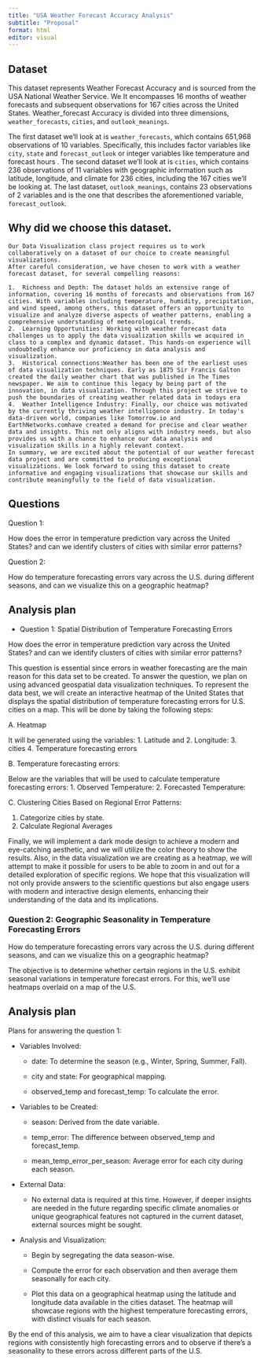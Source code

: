 ```yaml
---
title: "USA Weather Forecast Accuracy Analysis"
subtitle: "Proposal"
format: html
editor: visual
---
```


## Dataset

This dataset represents Weather Forecast Accuracy and is sourced from the USA National Weather Service. We It encompasses 16 months of weather forecasts and subsequent observations for 167 cities across the United States. Weather_forecast Accuracy is divided into three dimensions, `weather_forecasts`, `cities`, and `outlook_meanings`.

The first dataset we'll look at is `weather_forecasts`, which contains 651,968 observations of 10 variables. Specifically, this includes factor variables like `city`, `state` and `forecast_outlook` or integer variables like temperature and forecast hours . The second dataset we'll look at is `cities`, which contains 236 observations of 11 variables with geographic information such as latitude, longitude, and climate for 236 cities, including the 167 cities we'll be looking at. The last dataset, `outlook_meanings`, contains 23 observations of 2 variables and is the one that describes the aforementioned variable, `forecast_outlook`.

## Why did we choose this dataset.

```         
Our Data Visualization class project requires us to work collaboratively on a dataset of our choice to create meaningful visualizations. 
After careful consideration, we have chosen to work with a weather forecast dataset, for several compelling reasons:

1.  Richness and Depth: The dataset holds an extensive range of information, covering 16 months of forecasts and observations from 167 cities. With variables including temperature, humidity, precipitation, and wind speed, among others, this dataset offers an opportunity to visualize and analyze diverse aspects of weather patterns, enabling a comprehensive understanding of meteorological trends.
2.  Learning Opportunities: Working with weather forecast data challenges us to apply the data visualization skills we acquired in class to a complex and dynamic dataset. This hands-on experience will undoubtedly enhance our proficiency in data analysis and visualization.
3.  Historical connections:Weather has been one of the earliest uses of data visualization techniques. Early as 1875 Sir Francis Galton created the daily weather chart that was published in The Times newspaper. We aim to continue this legacy by being part of the innovation, in data visualization. Through this project we strive to push the boundaries of creating weather related data in todays era
4.  Weather Intelligence Industry: Finally, our choice was motivated by the currently thriving weather intelligence industry. In today's data-driven world, companies like Tomorrow.io and EarthNetworks.comhave created a demand for precise and clear weather data and insights. This not only aligns with industry needs, but also provides us with a chance to enhance our data analysis and visualization skills in a highly relevant context.
In summary, we are excited about the potential of our weather forecast data project and are committed to producing exceptional visualizations. We look forward to using this dataset to create informative and engaging visualizations that showcase our skills and contribute meaningfully to the field of data visualization.
```

## Questions

Question 1:

How does the error in temperature prediction vary across the United States? and can we identify clusters of cities with similar error patterns?

Question 2: 

How do temperature forecasting errors vary across the U.S. during different seasons, and can we visualize this on a geographic heatmap?



## Analysis plan

-   Question 1: Spatial Distribution of Temperature Forecasting Errors

How does the error in temperature prediction vary across the United States? and can we identify clusters of cities with similar error patterns?

This question is essential since errors in weather forecasting are the main reason for this data set to be created. To answer the question, we plan on using advanced geospatial data visualization techniques. To represent the data best, we will create an interactive heatmap of the United States that displays the spatial distribution of temperature forecasting errors for U.S. cities on a map. This will be done by taking the following steps:

A. Heatmap

It will be generated using the variables: 1. Latitude and 2. Longitude: 3. cities 4. Temperature forecasting errors

B. Temperature forecasting errors:

Below are the variables that will be used to calculate temperature forecasting errors: 1. Observed Temperature: 2. Forecasted Temperature:

C. Clustering Cities Based on Regional Error Patterns:

1.  Categorize cities by state.
2.  Calculate Regional Averages

Finally, we will implement a dark mode design to achieve a modern and eye-catching aesthetic, and we will utilize the color theory to show the results. Also, in the data visualization we are creating as a heatmap, we will attempt to make it possible for users to be able to zoom in and out for a detailed exploration of specific regions. We hope that this visualization will not only provide answers to the scientific questions but also engage users with modern and interactive design elements, enhancing their understanding of the data and its implications.

### **Question 2: Geographic Seasonality in Temperature Forecasting Errors**

How do temperature forecasting errors vary across the U.S. during different seasons, and can we visualize this on a geographic heatmap?

The objective is to determine whether certain regions in the U.S. exhibit seasonal variations in temperature forecast errors. For this, we'll use heatmaps overlaid on a map of the U.S.

## Analysis plan

Plans for answering the question 1:

-   Variables Involved:

    -   date: To determine the season (e.g., Winter, Spring, Summer, Fall).

    -   city and state: For geographical mapping.

    -   observed_temp and forecast_temp: To calculate the error.

-   Variables to be Created:

    -   season: Derived from the date variable.

    -   temp_error: The difference between observed_temp and forecast_temp.

    -   mean_temp_error_per_season: Average error for each city during each season.

-   External Data:

    -   No external data is required at this time. However, if deeper insights are needed in the future regarding specific climate anomalies or unique geographical features not captured in the current dataset, external sources might be sought.

-   Analysis and Visualization:

    -   Begin by segregating the data season-wise.

    -   Compute the error for each observation and then average them seasonally for each city.

    -   Plot this data on a geographical heatmap using the latitude and longitude data available in the cities dataset. The heatmap will showcase regions with the highest temperature forecasting errors, with distinct visuals for each season.

By the end of this analysis, we aim to have a clear visualization that depicts regions with consistently high forecasting errors and to observe if there's a seasonality to these errors across different parts of the U.S.
